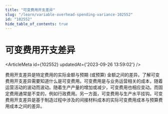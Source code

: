 ```yaml
---
title: "可变费用开支差异"
slug: "/learn/variable-overhead-spending-variance-102552"
id: "102552"
hide_table_of_contents: true
---
```



# 可变费用开支差异

<ArticleMeta id={102552} updatedAt={'2023-09-26 13:59:02'} />
<div className='border-solid border-b border-t-0 my-4 border-[var(--ifm-color-gray-300)]' />

费用开支差异是特定费用的实际金额与预期 (或预算) 金额之间的差异。了解可变费用开支差异需要知道什么是可变费用。可变费用是与业务运营相关的成本，随着运营活动的波动而波动。随着生产产量的增加或减少，可变费用也相应变动。而固定费用通常是不变的，例如行政费用。另一方面，可变费用与生产水平挂钩。可变费用开支差异是基于制造过程中涉及的间接材料成本的实际可变费用成本与预算费用成本之间的差异。
